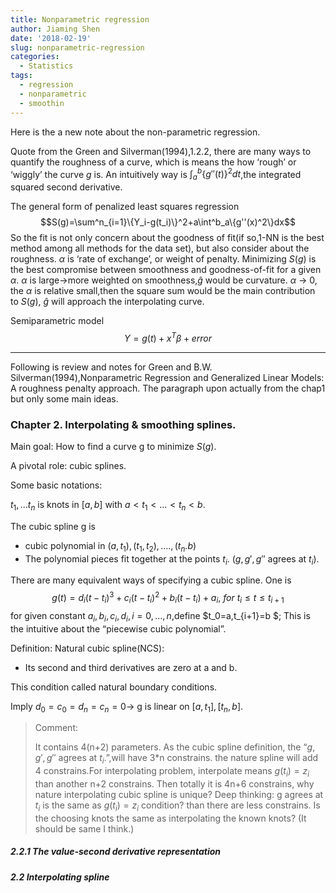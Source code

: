 ```yaml
---
title: Nonparametric regression
author: Jiaming Shen
date: '2018-02-19'
slug: nonparametric-regression
categories:
  - Statistics
tags:
  - regression
  - nonparametric
  - smoothin
---
```


Here is the a new note about the non-parametric regression.

Quote from the Green and Silverman(1994),1.2.2, there are many ways to quantify the roughness of a curve, which is means the how 'rough' or 'wiggly' the curve $g$ is. An intuitively way is $\int _a ^b \{g''(t)\}^2dt$,the integrated squared second derivative.

The general form of penalized least squares regression
$$S(g)=\sum^n_{i=1}\{Y_i-g(t_i)\}^2+a\int^b_a\{g''(x)^2\}dx$$
So the fit is not only concern about the goodness of fit(if so,1-NN is the best method among all methods for the data set), but also consider about the roughness.
$\alpha$ is 'rate of exchange', or weight of penalty. Minimizing $S(g)$ is the best compromise between smoothness and goodness-of-fit for a given $\alpha$.
$\alpha$ is large->more weighted on smoothness,$\hat g$ would be  curvature. $\alpha$ -> 0, the $\alpha$ is relative small,then the square sum would be the main contribution to $S(g)$, $\hat g$ will approach the interpolating curve.



Semiparametric model
$$
Y=g(t)+x^T\beta+error
$$

***

Following is review and notes for Green and B.W. Silverman(1994),Nonparametric Regression and Generalized Linear Models: A roughness penalty approach. The paragraph upon actually from the chap1 but only some main ideas.

### Chapter 2. Interpolating & smoothing splines.

Main goal: How to find a curve g to minimize $S(g)$.

A pivotal role: cubic splines.

Some basic notations:

$t_1,...t_n$ is knots in $[a,b]$ with $a<t_1<...<t_n<b$.

The cubic spline g is

- cubic polynomial in $(a,t_1),(t_1,t_2),....,(t_n.b)$
- The polynomial pieces fit together at the points $t_i$. ($g,g',g''$ agrees at $t_i$).

There are many equivalent ways of specifying a cubic spline. One is
$$
g(t)=d_i(t-t_i)^3+c_i(t-t_i)^2+b_i(t-t_i)+a_i,\ for\ t_i\leq t \leq t_{i+1}
$$
for given constant $a_i,b_i,c_i,d_i,i=0,...,n$,define $t_0=a,t_{i+1}=b $;
This is the intuitive about the "piecewise cubic polynomial". 

Definition: Natural cubic spline(NCS):

-  Its second and third derivatives are zero at a and b.

This condition called natural boundary conditions.

Imply $d_0=c_0=d_n=c_n=0$-> g is linear on $[a,t_1],[t_n,b]$.

> Comment:
>
It contains 4(n+2) parameters. As the cubic spline definition, the "$g,g',g''$ agrees at $t_i$.",will have 3*n constrains. 
the nature spline will add 4 constrains.For interpolating problem, interpolate means $g(t_i)=z_i$ than another n+2 constrains. 
Then totally it is 4n+6 constrains, why nature interpolating cubic spline is unique? 
Deep thinking: g agrees at $t_i$ is the same as $g(t_i)=z_i$ condition? than there are less constrains. Is the choosing knots the same as interpolating the known knots? (It should be same I think.)

##### 2.2.1 The value-second derivative representation



##### 2.2 Interpolating spline







